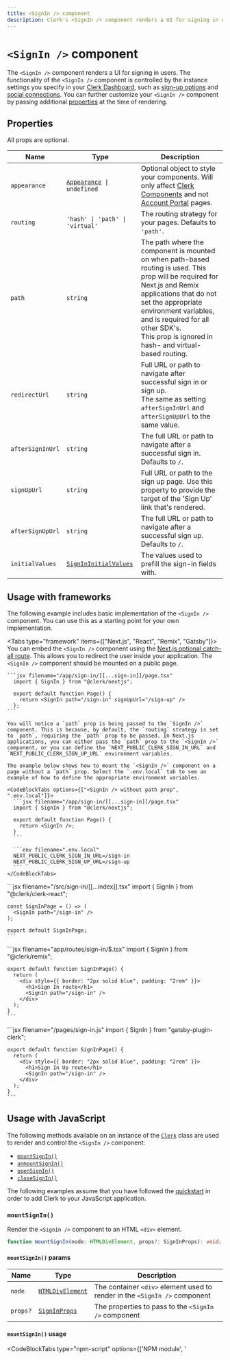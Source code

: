 ```yaml
---
title: <SignIn /> component
description: Clerk's <SignIn /> component renders a UI for signing in users.
---
```


# `<SignIn />` component

<Images
  width={496}
  height={564}
  src="/docs/images/ui-components/component-sign_in.svg"
  alt="Sign in component example"
/>

The `<SignIn />` component renders a UI for signing in users. The functionality of the `<SignIn />` component is controlled by the instance settings you specify in your [Clerk Dashboard](https://dashboard.clerk.com), such as [sign-up options](/docs/authentication/configuration/sign-up-options) and [social connections](/docs/authentication/social-connections/overview). You can further customize your `<SignIn />` component by passing additional [properties](#properties) at the time of rendering.

## Properties

All props are optional.

| Name | Type | Description |
| --- | --- | --- |
| `appearance` | <code>[Appearance](/docs/components/customization/overview) \| undefined</code> | Optional object to style your components. Will only affect [Clerk Components](/docs/components/overview) and not [Account Portal](/docs/account-portal/overview) pages. |
| `routing` | `'hash' \| 'path' \| 'virtual'` | The routing strategy for your pages. Defaults to `'path'`. |
| `path` | `string` | The path where the component is mounted on when path-based routing is used. This prop will be required for Next.js and Remix applications that do not set the appropriate environment variables, and is required for all other SDK's.<br />This prop is ignored in hash- and virtual-based routing. |
| `redirectUrl` | `string` | Full URL or path to navigate after successful sign in or sign up.<br /> The same as setting `afterSignInUrl` and `afterSignUpUrl` to the same value. |
| `afterSignInUrl` | `string` | The full URL or path to navigate after a successful sign in. Defaults to `/`. |
| `signUpUrl` | `string` | Full URL or path to the sign up page. Use this property to provide the target of the 'Sign Up' link that's rendered. |
| `afterSignUpUrl` | `string` | The full URL or path to navigate after a successful sign up. Defaults to `/`. |
| `initialValues` | [`SignInInitialValues`](/docs/references/javascript/types/sign-in-initial-values) | The values used to prefill the sign-in fields with. |

## Usage with frameworks

The following example includes basic implementation of the `<SignIn />` component. You can use this as a starting point for your own implementation.

<Tabs type="framework" items={["Next.js", "React", "Remix", "Gatsby"]}>
  <Tab>
    You can embed the `<SignIn />` component using the [Next.js optional catch-all route](https://nextjs.org/docs/pages/building-your-application/routing/dynamic-routes#optional-catch-all-routes). This allows you to redirect the user inside your application. The `<SignIn />` component should be mounted on a public page.

    ```jsx filename="/app/sign-in/[[...sign-in]]/page.tsx"
      import { SignIn } from "@clerk/nextjs";

      export default function Page() {
        return <SignIn path="/sign-in" signUpUrl="/sign-up" />
      };
    ```

    You will notice a `path` prop is being passed to the `SignIn />` component. This is because, by default, the `routing` strategy is set to `path`, requiring the `path` prop to be passed. In Next.js applications, you can either pass the `path` prop to the `<SignIn />` component, or you can define the `NEXT_PUBLIC_CLERK_SIGN_IN_URL` and `NEXT_PUBLIC_CLERK_SIGN_UP_URL` environment variables.

    The example below shows how to mount the `<SignIn />` component on a page without a `path` prop. Select the `.env.local` tab to see an example of how to define the appropriate environment variables.

    <CodeBlockTabs options={["<SignIn /> without path prop", ".env.local"]}>
      ```jsx filename="/app/sign-in/[[...sign-in]]/page.tsx"
      import { SignIn } from "@clerk/nextjs";

      export default function Page() {
        return <SignIn />;
      }
      ```

      ```env filename=".env.local"
      NEXT_PUBLIC_CLERK_SIGN_IN_URL=/sign-in
      NEXT_PUBLIC_CLERK_SIGN_UP_URL=/sign-up
      ```
    </CodeBlockTabs>
  </Tab>

  <Tab>
    ```jsx filename="/src/sign-in/[[...index]].tsx"
    import { SignIn } from "@clerk/clerk-react";

    const SignInPage = () => (
      <SignIn path="/sign-in" />
    );

    export default SignInPage;
    ```
  </Tab>

  <Tab>
    ```jsx filename="app/routes/sign-in/$.tsx"
    import { SignIn } from "@clerk/remix";

    export default function SignInPage() {
      return (
        <div style={{ border: "2px solid blue", padding: "2rem" }}>
          <h1>Sign In route</h1>
          <SignIn path="/sign-in" />
        </div>
      );
    }
    ```
  </Tab>

  <Tab>
    ```jsx filename="/pages/sign-in.js"
    import { SignIn } from "gatsby-plugin-clerk";

    export default function SignInPage() {
      return (
        <div style={{ border: "2px solid blue", padding: "2rem" }}>
          <h1>Sign In Up route</h1>
          <SignIn path="/sign-in" />
        </div>
      );
    }
    ```
  </Tab>
</Tabs>

## Usage with JavaScript

The following methods available on an instance of the [`Clerk`](/docs/references/javascript/clerk/clerk) class are used to render and control the `<SignIn />` component:

- [`mountSignIn()`](#mount-sign-in)
- [`unmountSignIn()`](#unmount-sign-in)
- [`openSignIn()`](#open-sign-in)
- [`closeSignIn()`](#close-sign-in)

The following examples assume that you have followed the [quickstart](/docs/quickstarts/javascript) in order to add Clerk to your JavaScript application.

### `mountSignIn()`

Render the `<SignIn />` component to an HTML `<div>` element.

```typescript
function mountSignIn(node: HTMLDivElement, props?: SignInProps): void;
```

#### `mountSignIn()` params

| Name | Type | Description |
| --- | --- | --- |
| `node` | [`HTMLDivElement`](https://developer.mozilla.org/en-US/docs/Web/API/HTMLDivElement) | The container `<div>` element used to render in the `<SignIn />` component |
| `props?` | [`SignInProps`](#properties) | The properties to pass to the `<SignIn />` component |

#### `mountSignIn()` usage

<InjectKeys>

<CodeBlockTabs type="npm-script" options={['NPM module', '<script>']}>
  ```js filename="index.js" {14}
  import Clerk from '@clerk/clerk-js';

  // Initialize Clerk with your Clerk publishable key
  const clerk = new Clerk('{{pub_key}}');
  await clerk.load();

  document.getElementById("app").innerHTML = `
    <div id="sign-in"></div>
  `;

  const signInDiv =
    document.getElementById("sign-in");

  clerk.mountSignIn(signInDiv);
  ```

  ```html filename="index.html" {11}
  <!-- Add a <div id="sign-in"> element to your HTML -->
  <div id="sign-in"></div>

  <script>
    window.addEventListener("load", async function () {
      await Clerk.load();

      const signInDiv =
        document.getElementById('sign-in');

      Clerk.mountSignIn(signInDiv);
    });
  </script>
  ```
</CodeBlockTabs>

</InjectKeys>

### `unmountSignIn()`

Unmount and run cleanup on an existing `<SignIn />` component instance.

```typescript
function unmountSignIn(node: HTMLDivElement): void;
```

#### `unmountSignIn()` params

| Name | Type | Description |
| --- | --- | --- |
| `node` | [`HTMLDivElement`](https://developer.mozilla.org/en-US/docs/Web/API/HTMLDivElement) | The container `<div>` element with a rendered `<SignIn />` component instance |

#### `unmountSignIn()` usage

<InjectKeys>

<CodeBlockTabs type="npm-script" options={['NPM module', '<script>']}>
  ```js filename="index.js" {18}
  import Clerk from '@clerk/clerk-js';

  // Initialize Clerk with your Clerk publishable key
  const clerk = new Clerk('{{pub_key}}');
  await clerk.load();

  document.getElementById('app').innerHTML = `
    <div id="sign-in"></div>
  `

  const signInDiv =
    document.getElementById('sign-in');

  clerk.mountSignIn(signInDiv);

  // ...

  clerk.unmountSignIn(signInDiv);
  ```

  ```html filename="index.html" {15}
  <!-- Add a <div id="sign-in"> element to your HTML -->
  <div id="sign-in"></div>

  <script>
    window.addEventListener("load", async function () {
      await Clerk.load();

      const signInDiv =
        document.getElementById('sign-in');

      Clerk.mountSignIn(signInDiv);

      // ...

      Clerk.unmountSignIn(signInDiv);
    });
  </script>
  ```
</CodeBlockTabs>

</InjectKeys>

### `openSignIn()`

Opens the `<SignIn />` component as an overlay at the root of your HTML `body` element.

```typescript
function openSignIn(props?: SignInProps): void;
```

#### `openSignIn()` params

| Name | Type | Desciption |
| --- | --- | --- |
| `props?` | [`SignInProps`](#properties) | The properties to pass to the `<SignIn />` component |

#### `openSignIn()` usage

<InjectKeys>

<CodeBlockTabs type="npm-script" options={['NPM module', '<script>']}>
  ```js filename="index.js" {7}
  import Clerk from '@clerk/clerk-js';

  // Initialize Clerk with your Clerk publishable key
  const clerk = new Clerk('{{pub_key}}');
  await clerk.load();

  clerk.openSignIn();
  ```

  ```html filename="index.html" {5}
  <script>
    window.addEventListener("load", async function () {
      await Clerk.load();

      Clerk.openSignIn();
    });
  </script>
  ```
</CodeBlockTabs>

</InjectKeys>

### `closeSignIn()`

Closes the sign in overlay.

```typescript
function closeSignIn(): void;
```

#### `closeSignIn()` usage

<InjectKeys>

<CodeBlockTabs type="npm-script" options={['NPM module', '<script>']}>
  ```js filename="index.js" {11}
  import Clerk from '@clerk/clerk-js';

  // Initialize Clerk with your Clerk publishable key
  const clerk = new Clerk('{{pub_key}}');
  await clerk.load();

  clerk.openSignIn();

  // ...

  clerk.closeSignIn();
  ```

  ```html filename="index.html" {9}
  <script>
    window.addEventListener("load", async function () {
      await Clerk.load();

      Clerk.openSignIn();

      // ...

      Clerk.closeSignIn();
    });
  </script>
  ```
</CodeBlockTabs>

</InjectKeys>

## Customization

To learn about how to customize Clerk components, see the [customization documentation](/docs/components/customization/overview).
